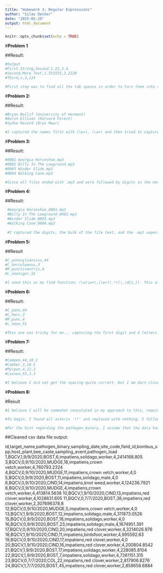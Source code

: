 ```yaml
---
title: "Homework 3: Regular Expressions"
author: "Silas Decker"
date: "2025-01-29"
output: html_document
---
```


```r
knitr::opts_chunk$set(echo = TRUE)
```


#**Problem 1**

##Result:
```r
#Output
#First String,Second,1.22,3.4
#Second,More Text,1.555555,2.2220
#Third,x,3,124

#First step was to find all the tab spaces in order to turn them into commas to fit the csv format. Finding two tab spaces is necessary to only replace the spaces we wish to replace. The command was; [ \t]{2,} which was then replaced with ','. 
```
#**Problem 2:** 

##Result:
```r

#Bryan Ballif (University of Vermont) 
#Aaron Ellison (Harvard Forest) 
#Sydne Record (Bryn Mawr) 

#I captured the names first with (\w+), (\w+) and then tried to capture the institution with (.*). In order to reverse the order of the names I did the replace as such \2 \1 \(\3\). This yielded the correct names and parenteses around the institutions.  
```

#**Problem 3:** 

##Result: 
```r

#0001 Georgia Horseshoe.mp3
#0002 Billy In The Lowground.mp3
#0003 Winder Slide.mp3
#0004 Walking Cane.mp3

#Since all files ended with .mp3 and were followed by digits in the next file, I captured the mp3 followed by the digits as such; (.mp3) (\d) and replaced them with \1\n\2. This produced each file on its own line as seen above. 
```
#**Problem 4:** 

##Result: 
```r
 #Georgia Horseshoe_0001.mp3
 #Billy In The Lowground_0002.mp3
 #Winder Slide_0003.mp3
 #Walking Cane_0004.mp3
 
 #I captured the digits, the bulk of the file text, and the .mp3 seperately as such;(\d{4,})(.*)(.mp3) and replaced them with \2_\1\3. This yielded the correct formatting for the mp3 files with the digits at the end followed by .mp3.
```
 
#**Problem 5:**

##Result 
```r
#C_pennsylvanicus,44
#C_herculeanus,3
#M_punctiventris,4
#L_neoniger,55

#I used this as my find function; (\w)\w+\,(\w+)(.*)(\,\d{1,}). This allowed me to capture the first letter, the species, and the numbers we wanted at the end. To display the proper result I used this as my replace function ;\1_\2\4. 
```
#**Problem 6:** 

##Result:
```r
#C_penn,44
#C_herc,3
#M_punc,4
#L_neon,55

#This one was tricky for me... capturing the first digit and 4 letters of the species were simple, I had more trouble figuring out how to deal with seperating the digits in the end such that I would only retain the last couple. I did so with this find; (\w)\w+\,(\w{4})\w+\,(.*)(\,\d+) and paired it with this replace;\1_\2\4. 
```
#**Problem 7:**

##Result:
```r
#Campen,44,10.2
#Camher,3,10.5
#Myrpun,4,12.2
#Lasneo,55,3.3

#I believe I did not get the spacing quite correct, but I am darn close. I used this find function; (\w{3})\w+\,(\w{3})\w+(.*)(\,\d+) paired with this replace function;\1\2\4\3. 
```
#**Problem 8:** 

#Result 
```r
#I believe I will be somewhat convoluted in my approach to this, requiring multiple individual commands to find and replace the 'special' characters with nothing.  

#To begin, I found all asterix '\*' and replaced with nothing. I followed this method for '\!', '\&', '\$', '\%', and '\+'. At this point I realized I could use a command like [\@\^\#\_\(\)\-] to find a bunch of special characters in once string and was able to remove them all at once. 

#Per the hint regarding the pathogen_binary, I assume that the data has to be either '0' or '1'. Thus, the fact that only 1s live in this space leads me to believe that the NA's in this field are meant to be 0s. For this typical find and replace; find 'NA' and replace '0' was used. This is something that I would be extra certain with regarding an acive data set since I am entering data and need to make sure these are meant to be zeros. The last thing to clean was a few rogue spaces which was done by finding '\ ,' and replacing with nothing.
```
##Cleaned csv data file output: 

id,target_name,pathogen_binary,sampling_date,site_code,field_id,bombus_spp,host_plant,bee_caste,sampling_event,pathogen_load
1,BQCV,1,9/9/2020,BOST,6,impatiens,solidago,worker,4,2414168.805
3,BQCV,0,9/10/2020,MUDGE,18,impatiens,crown vetch,worker,4,760793.2324
4,BQCV,0,9/10/2020,MUDGE,11,impatiens,crown vetch,worker,4,0
5,BQCV,0,9/9/2020,BOST,11,impatiens,solidago,male,4,0
6,BQCV,0,9/10/2020,CIND,14,impatiens,knot weed,worker,4,124236.7921
8,BQCV,0,9/10/2020,MUDGE,4,impatiens,crown vetch,worker,4,413814.5638
10,BQCV,1,9/10/2020,CIND,13,impatiens,red clover,worker,4,1028831.605
11,BQCV,0,7/7/2020,BOST,38,impatiens,red clover,worker,2,307696378.8
12,BQCV,0,9/10/2020,MUDGE,5,impatiens,crown vetch,worker,4,0
13,BQCV,1,9/9/2020,BOST,12,impatiens,solidago,male,4,311873.0526
15,BQCV,0,9/9/2020,BOST,18,impatiens,solidago,worker,4,0
16,BQCV,0,9/9/2020,BOST,23,impatiens,solidago,male,4,1674951.391
17,BQCV,0,9/10/2020,CIND,20,impatiens,red clover,worker,4,3214026.976
18,BQCV,1,9/10/2020,CIND,11,impatiens,birdsfoot,worker,4,995592.63
19,BQCV,0,9/10/2020,CIND,17,impatiens,red clover,worker,4,0
20,BQCV,1,9/10/2020,CIND,16,impatiens,red clover,worker,4,200804.8542
21,BQCV,1,9/9/2020,BOST,17,impatiens,solidago,worker,4,228085.8104
22,BQCV,1,9/9/2020,BOST,7,impatiens,solidago,worker,4,7261151.315
23,BQCV,0,7/7/2020,COL,22,impatiens,red clover,worker,2,817906.8276
24,BQCV,1,7/7/2020,BOST,45,impatiens,red clover,worker,2,858658.6884




